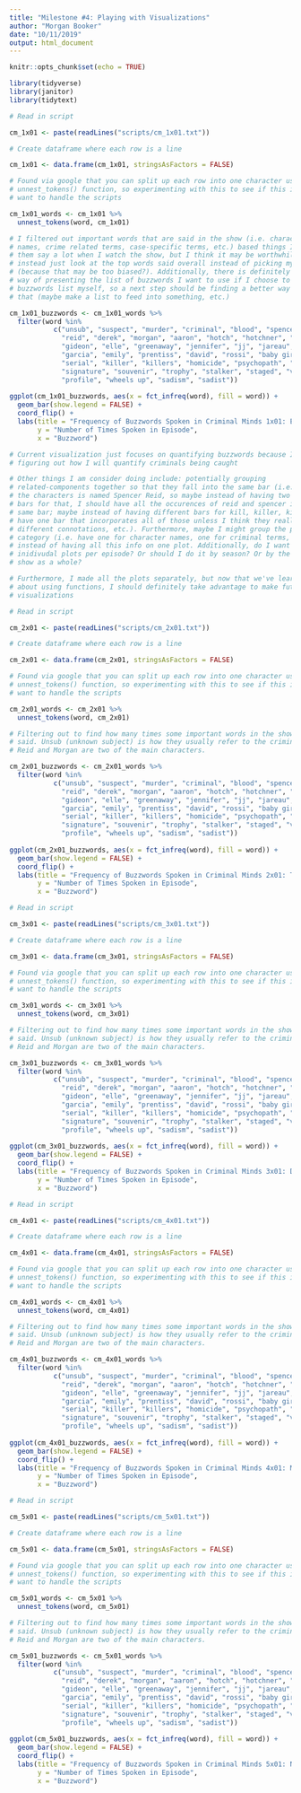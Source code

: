 ```yaml
---
title: "Milestone #4: Playing with Visualizations"
author: "Morgan Booker"
date: "10/11/2019"
output: html_document
---
```


```r
knitr::opts_chunk$set(echo = TRUE)
```

```r
library(tidyverse)
library(janitor)
library(tidytext)
```

```r

# Read in script

cm_1x01 <- paste(readLines("scripts/cm_1x01.txt"))

# Create dataframe where each row is a line

cm_1x01 <- data.frame(cm_1x01, stringsAsFactors = FALSE)

# Found via google that you can split up each row into one character using the
# unnest_tokens() function, so experimenting with this to see if this is how I
# want to handle the scripts

cm_1x01_words <- cm_1x01 %>% 
  unnest_tokens(word, cm_1x01)

# I filtered out important words that are said in the show (i.e. character
# names, crime related terms, case-specific terms, etc.) based things I've heard
# them say a lot when I watch the show, but I think it may be worthwhile to
# instead just look at the top words said overall instead of picking myself
# (because that may be too biased?). Additionally, there is definitely a cleaner
# way of presenting the list of buzzwords I want to use if I choose to make the
# buzzwords list myself, so a next step should be finding a better way to do
# that (maybe make a list to feed into something, etc.)

cm_1x01_buzzwords <- cm_1x01_words %>% 
  filter(word %in% 
           c("unsub", "suspect", "murder", "criminal", "blood", "spencer", 
             "reid", "derek", "morgan", "aaron", "hotch", "hotchner", "jason", 
             "gideon", "elle", "greenaway", "jennifer", "jj", "jareau", "penelope", 
             "garcia", "emily", "prentiss", "david", "rossi", "baby girl", "kill", 
             "serial", "killer", "killers", "homicide", "psychopath", "sociopath", 
             "signature", "souvenir", "trophy", "stalker", "staged", "victim", 
             "profile", "wheels up", "sadism", "sadist"))
  
ggplot(cm_1x01_buzzwords, aes(x = fct_infreq(word), fill = word)) +
  geom_bar(show.legend = FALSE) +
  coord_flip() +
  labs(title = "Frequency of Buzzwords Spoken in Criminal Minds 1x01: Extreme Aggressor ",
       y = "Number of Times Spoken in Episode",
       x = "Buzzword")

# Current visualization just focuses on quantifying buzzwords because I'm still
# figuring out how I will quantify criminals being caught

# Other things I am consider doing include: potentially grouping
# related-components together so that they fall into the same bar (i.e. one of
# the characters is named Spencer Reid, so maybe instead of having two separate
# bars for that, I should have all the occurences of reid and spencer in the
# same bar; maybe instead of having different bars for kill, killer, killers,
# have one bar that incorporates all of those unless I think they really have
# different connotations, etc.). Furthermore, maybe I might group the plots by
# category (i.e. have one for character names, one for criminal terms, etc.)
# instead of having all this info on one plot. Additionally, do I want
# inidivudal plots per episode? Or should I do it by season? Or by the entire
# show as a whole?

# Furthermore, I made all the plots separately, but now that we've learned more
# about using functions, I should definitely take advantage to make future
# visualizations

```

```r

# Read in script

cm_2x01 <- paste(readLines("scripts/cm_2x01.txt"))

# Create dataframe where each row is a line

cm_2x01 <- data.frame(cm_2x01, stringsAsFactors = FALSE)

# Found via google that you can split up each row into one character using the
# unnest_tokens() function, so experimenting with this to see if this is how I
# want to handle the scripts

cm_2x01_words <- cm_2x01 %>% 
  unnest_tokens(word, cm_2x01)

# Filtering out to find how many times some important words in the show are
# said. Unsub (unknown subject) is how they usually refer to the criminal and
# Reid and Morgan are two of the main characters.

cm_2x01_buzzwords <- cm_2x01_words %>% 
  filter(word %in% 
           c("unsub", "suspect", "murder", "criminal", "blood", "spencer", 
             "reid", "derek", "morgan", "aaron", "hotch", "hotchner", "jason", 
             "gideon", "elle", "greenaway", "jennifer", "jj", "jareau", "penelope", 
             "garcia", "emily", "prentiss", "david", "rossi", "baby girl", "kill", 
             "serial", "killer", "killers", "homicide", "psychopath", "sociopath", 
             "signature", "souvenir", "trophy", "stalker", "staged", "victim", 
             "profile", "wheels up", "sadism", "sadist"))
  
ggplot(cm_2x01_buzzwords, aes(x = fct_infreq(word), fill = word)) +
  geom_bar(show.legend = FALSE) +
  coord_flip() +
  labs(title = "Frequency of Buzzwords Spoken in Criminal Minds 2x01: The Fisher King, Part 2",
       y = "Number of Times Spoken in Episode",
       x = "Buzzword")

```

```r

# Read in script

cm_3x01 <- paste(readLines("scripts/cm_3x01.txt"))

# Create dataframe where each row is a line

cm_3x01 <- data.frame(cm_3x01, stringsAsFactors = FALSE)

# Found via google that you can split up each row into one character using the
# unnest_tokens() function, so experimenting with this to see if this is how I
# want to handle the scripts

cm_3x01_words <- cm_3x01 %>% 
  unnest_tokens(word, cm_3x01)

# Filtering out to find how many times some important words in the show are
# said. Unsub (unknown subject) is how they usually refer to the criminal and
# Reid and Morgan are two of the main characters.

cm_3x01_buzzwords <- cm_3x01_words %>% 
  filter(word %in% 
           c("unsub", "suspect", "murder", "criminal", "blood", "spencer", 
             "reid", "derek", "morgan", "aaron", "hotch", "hotchner", "jason", 
             "gideon", "elle", "greenaway", "jennifer", "jj", "jareau", "penelope", 
             "garcia", "emily", "prentiss", "david", "rossi", "baby girl", "kill", 
             "serial", "killer", "killers", "homicide", "psychopath", "sociopath", 
             "signature", "souvenir", "trophy", "stalker", "staged", "victim", 
             "profile", "wheels up", "sadism", "sadist"))
  
ggplot(cm_3x01_buzzwords, aes(x = fct_infreq(word), fill = word)) +
  geom_bar(show.legend = FALSE) +
  coord_flip() +
  labs(title = "Frequency of Buzzwords Spoken in Criminal Minds 3x01: Doubt",
       y = "Number of Times Spoken in Episode",
       x = "Buzzword")

```

```r

# Read in script

cm_4x01 <- paste(readLines("scripts/cm_4x01.txt"))

# Create dataframe where each row is a line

cm_4x01 <- data.frame(cm_4x01, stringsAsFactors = FALSE)

# Found via google that you can split up each row into one character using the
# unnest_tokens() function, so experimenting with this to see if this is how I
# want to handle the scripts

cm_4x01_words <- cm_4x01 %>% 
  unnest_tokens(word, cm_4x01)

# Filtering out to find how many times some important words in the show are
# said. Unsub (unknown subject) is how they usually refer to the criminal and
# Reid and Morgan are two of the main characters.

cm_4x01_buzzwords <- cm_4x01_words %>% 
  filter(word %in% 
           c("unsub", "suspect", "murder", "criminal", "blood", "spencer", 
             "reid", "derek", "morgan", "aaron", "hotch", "hotchner", "jason", 
             "gideon", "elle", "greenaway", "jennifer", "jj", "jareau", "penelope", 
             "garcia", "emily", "prentiss", "david", "rossi", "baby girl", "kill", 
             "serial", "killer", "killers", "homicide", "psychopath", "sociopath", 
             "signature", "souvenir", "trophy", "stalker", "staged", "victim", 
             "profile", "wheels up", "sadism", "sadist"))
  
ggplot(cm_4x01_buzzwords, aes(x = fct_infreq(word), fill = word)) +
  geom_bar(show.legend = FALSE) +
  coord_flip() +
  labs(title = "Frequency of Buzzwords Spoken in Criminal Minds 4x01: Mayhem",
       y = "Number of Times Spoken in Episode",
       x = "Buzzword")

```

```r

# Read in script

cm_5x01 <- paste(readLines("scripts/cm_5x01.txt"))

# Create dataframe where each row is a line

cm_5x01 <- data.frame(cm_5x01, stringsAsFactors = FALSE)

# Found via google that you can split up each row into one character using the
# unnest_tokens() function, so experimenting with this to see if this is how I
# want to handle the scripts

cm_5x01_words <- cm_5x01 %>% 
  unnest_tokens(word, cm_5x01)

# Filtering out to find how many times some important words in the show are
# said. Unsub (unknown subject) is how they usually refer to the criminal and
# Reid and Morgan are two of the main characters.

cm_5x01_buzzwords <- cm_5x01_words %>% 
  filter(word %in% 
           c("unsub", "suspect", "murder", "criminal", "blood", "spencer", 
             "reid", "derek", "morgan", "aaron", "hotch", "hotchner", "jason", 
             "gideon", "elle", "greenaway", "jennifer", "jj", "jareau", "penelope", 
             "garcia", "emily", "prentiss", "david", "rossi", "baby girl", "kill", 
             "serial", "killer", "killers", "homicide", "psychopath", "sociopath", 
             "signature", "souvenir", "trophy", "stalker", "staged", "victim", 
             "profile", "wheels up", "sadism", "sadist"))
  
ggplot(cm_5x01_buzzwords, aes(x = fct_infreq(word), fill = word)) +
  geom_bar(show.legend = FALSE) +
  coord_flip() +
  labs(title = "Frequency of Buzzwords Spoken in Criminal Minds 5x01: Nameless, Faceless",
       y = "Number of Times Spoken in Episode",
       x = "Buzzword")

```

